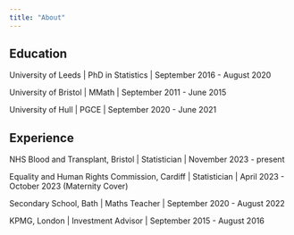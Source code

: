 ```yaml
---
title: "About"
---
```


## Education

University of Leeds |
PhD in Statistics | September 2016 - August 2020

University of Bristol |
MMath | September 2011 - June 2015

University of Hull |
PGCE | September 2020 - June 2021

## Experience

NHS Blood and Transplant, Bristol | Statistician | November 2023 - present

Equality and Human Rights Commission, Cardiff | Statistician | April 2023 - October 2023 (Maternity Cover)

Secondary School, Bath | Maths Teacher | September 2020 - August 2022

KPMG, London | Investment Advisor | September 2015 - August 2016
